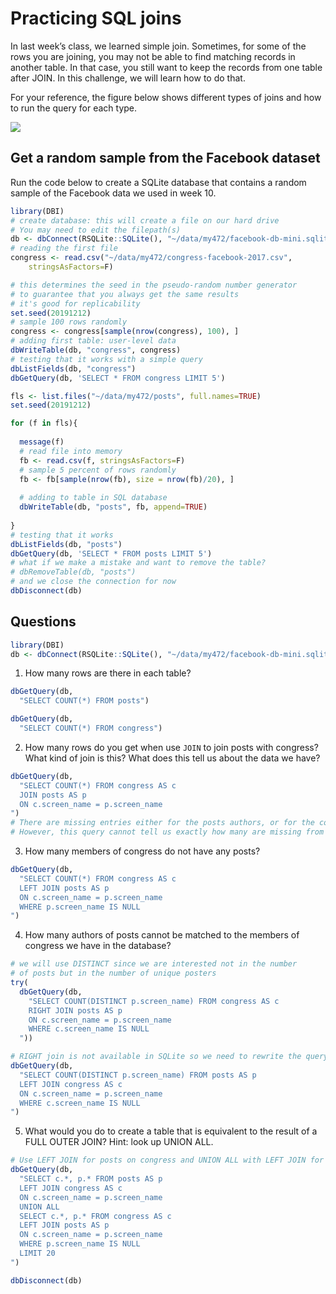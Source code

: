# Practicing SQL joins

In last week's class, we learned simple join. Sometimes, for some of the rows you are joining, you may not be able to find matching records in another table. In that case, you still want to keep the records from one table after JOIN. In this challenge, we will learn how to do that. 

For your reference, the figure below shows different types of joins and how to run the query for each type.

![](joins.png)

## Get a random sample from the Facebook dataset

Run the code below to create a SQLite database that contains a random sample of the Facebook data we used in week 10.

```r
library(DBI)
# create database: this will create a file on our hard drive
# You may need to edit the filepath(s)
db <- dbConnect(RSQLite::SQLite(), "~/data/my472/facebook-db-mini.sqlite")
# reading the first file
congress <- read.csv("~/data/my472/congress-facebook-2017.csv",
	stringsAsFactors=F)

# this determines the seed in the pseudo-random number generator
# to guarantee that you always get the same results
# it's good for replicability
set.seed(20191212)
# sample 100 rows randomly
congress <- congress[sample(nrow(congress), 100), ]
# adding first table: user-level data
dbWriteTable(db, "congress", congress)
# testing that it works with a simple query
dbListFields(db, "congress")
dbGetQuery(db, 'SELECT * FROM congress LIMIT 5')
```


```r

fls <- list.files("~/data/my472/posts", full.names=TRUE)
set.seed(20191212)

for (f in fls){
  
  message(f)
  # read file into memory
  fb <- read.csv(f, stringsAsFactors=F)
  # sample 5 percent of rows randomly
  fb <- fb[sample(nrow(fb), size = nrow(fb)/20), ]
  
  # adding to table in SQL database
  dbWriteTable(db, "posts", fb, append=TRUE)
  
}
# testing that it works
dbListFields(db, "posts")
dbGetQuery(db, 'SELECT * FROM posts LIMIT 5')
# what if we make a mistake and want to remove the table?
# dbRemoveTable(db, "posts")
# and we close the connection for now
dbDisconnect(db)

```

## Questions

```r
library(DBI)
db <- dbConnect(RSQLite::SQLite(), "~/data/my472/facebook-db-mini.sqlite")
```

1. How many rows are there in each table?
```r
dbGetQuery(db, 
  "SELECT COUNT(*) FROM posts")

dbGetQuery(db, 
  "SELECT COUNT(*) FROM congress")
```

2. How many rows do you get when use `JOIN` to join posts with congress? What kind of join is this? What does this tell us about the data we have?
```r
dbGetQuery(db, 
  "SELECT COUNT(*) FROM congress AS c
  JOIN posts AS p
  ON c.screen_name = p.screen_name
")
# There are missing entries either for the posts authors, or for the congress members' posts, or both.
# However, this query cannot tell us exactly how many are missing from either tables.
```

3. How many members of congress do not have any posts?
```r
dbGetQuery(db, 
  "SELECT COUNT(*) FROM congress AS c
  LEFT JOIN posts AS p
  ON c.screen_name = p.screen_name
  WHERE p.screen_name IS NULL
")
```


4. How many authors of posts cannot be matched to the members of congress we have in the database?
```r
# we will use DISTINCT since we are interested not in the number
# of posts but in the number of unique posters
try(
  dbGetQuery(db, 
    "SELECT COUNT(DISTINCT p.screen_name) FROM congress AS c
    RIGHT JOIN posts AS p
    ON c.screen_name = p.screen_name
    WHERE c.screen_name IS NULL
  "))

# RIGHT join is not available in SQLite so we need to rewrite the query
dbGetQuery(db, 
  "SELECT COUNT(DISTINCT p.screen_name) FROM posts AS p
  LEFT JOIN congress AS c
  ON c.screen_name = p.screen_name
  WHERE c.screen_name IS NULL
")
```

5. What would you do to create a table that is equivalent to the result of a FULL OUTER JOIN? Hint: look up UNION ALL. 
```r
# Use LEFT JOIN for posts on congress and UNION ALL with LEFT JOIN for congress on posts where posts are missing
dbGetQuery(db, 
  "SELECT c.*, p.* FROM posts AS p
  LEFT JOIN congress AS c
  ON c.screen_name = p.screen_name
  UNION ALL
  SELECT c.*, p.* FROM congress AS c
  LEFT JOIN posts AS p
  ON c.screen_name = p.screen_name
  WHERE p.screen_name IS NULL
  LIMIT 20
")
```

```R
dbDisconnect(db)
```
